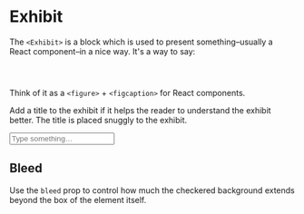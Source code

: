 
# Exhibit

The `<Exhibit>` is a block which is used to present something–usually a React component–in a nice way. It's a way to say:

<Sample variant="basic" />

<Code language="jsx">
  <Sample variant="basic" as="source/markup" />
</Code>

Think of it as a `<figure>` + `<figcaption>` for React components.

Add a title to the exhibit if it helps the reader to understand the exhibit better. The title is placed snuggly to the exhibit.

<Exhibit title="This Is Not A Button" caption="It's an input element, of type text">
  <input type="text" placeholder="Type something…" style={{ boxSizing: "border-box", width: "100%", padding: 8 }} />
</Exhibit>

## Bleed

Use the `bleed` prop to control how much the checkered background extends beyond the box of the element itself.

<Exhibit bleed={0} caption="Bleed 0">
  <div
    style={{ height: 40, padding: "0 16px", background: "teal", color: "white", display: "flex", alignItems: "center" }}
  />
</Exhibit>

<Exhibit bleed={4} caption="Bleed 4">
  <div
    style={{ height: 40, padding: "0 16px", background: "teal", color: "white", display: "flex", alignItems: "center" }}
  />
</Exhibit>

<Exhibit bleed={12} caption="Bleed 12">
  <div
    style={{ height: 40, padding: "0 16px", background: "teal", color: "white", display: "flex", alignItems: "center" }}
  />
</Exhibit>

<Exhibit bleed={24} caption="Bleed 24">
  <div
    style={{ height: 40, padding: "0 16px", background: "teal", color: "white", display: "flex", alignItems: "center" }}
  />
</Exhibit>
